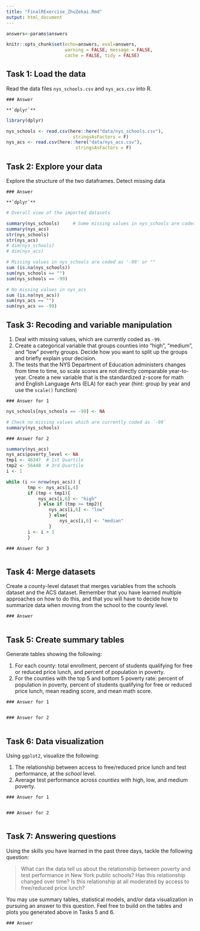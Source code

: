 ```yaml
---
title: "FinalRExercise_ZhuZekai.Rmd"
output: html_document
---
```



```r
answers<-params$answers
```

```r
knitr::opts_chunk$set(echo=answers, eval=answers,
                      warning = FALSE, message = FALSE,
                      cache = FALSE, tidy = FALSE)
```

## Task 1: Load the data

Read the data files `nys_schools.csv` and `nys_acs.csv` into R.


```asis
### Answer
```

```asis
**`dplyr`**
```

```r
library(dplyr)

nys_schools <- read.csv(here::here("data/nys_schools.csv"), 
                         stringsAsFactors = F)
nys_acs <- read.csv(here::here("data/nys_acs.csv"), 
                          stringsAsFactors = F)
```



## Task 2: Explore your data

Explore the structure of the two dataframes. Detect missing data 
 
```asis
### Answer
```

```asis
**`dplyr`**
```

```r
# Overall view of the imported datasets

summary(nys_schools)     # Some missing values in nys_schools are coded as '-99'
summary(nys_acs)
str(nys_schools)
str(nys_acs)
# dim(nys_schools)
# dim(nys_acs)

# Missing values in nys_schools are coded as '-99' or ""
sum (is.na(nys_schools))
sum(nys_schools == "")
sum(nys_schools == -99)

# No missing values in nys_acs
sum (is.na(nys_acs))
sum(nys_acs == "")
sum(nys_acs == -99)
```


## Task 3: Recoding and variable manipulation

1. Deal with missing values, which are currently coded as `-99`.
2. Create a categorical variable that groups counties into "high", "medium", and "low" poverty groups. Decide how you want to split up the groups and briefly explain your decision. 
3. The tests that the NYS Department of Education administers changes from time to time, so scale scores are not directly comparable year-to-year. Create a new variable that is the standardized z-score for math and English Language Arts (ELA) for each year (hint: group by year and use the `scale()` function)


```asis
### Answer for 1
````

```r
nys_schools[nys_schools == -99] <- NA

# Check no missing values which are currently coded as `-99`
summary(nys_schools)

```

```asis
### Answer for 2
````

```r

summary(nys_acs)
nys_acs$poverty_level <- NA
tmp1 <- 46347  # 1st Quartile
tmp2 <- 56448  # 3rd Quartile
i <- 1

while (i <= nrow(nys_acs)) {
        tmp <- nys_acs[i,4]
        if (tmp < tmp1){
            nys_acs[i,6] <- "high"
            } else if (tmp >= tmp2){
                nys_acs[i,6] <- "low"
                } else{
                    nys_acs[i,6] <- "median"
                }
        i <- i + 1
        }


```

```asis
### Answer for 3
````

```r

```

## Task 4: Merge datasets

Create a county-level dataset that merges variables from the schools dataset and the ACS dataset. Remember that you have learned multiple approaches on how to do this, and that you will have to decide how to summarize data when moving from the school to the county level.

```asis
### Answer
```

```r

```

## Task 5: Create summary tables

Generate tables showing the following:

1. For each county: total enrollment, percent of students qualifying for free or reduced price lunch, and percent of population in poverty.
2. For the counties with the top 5 and bottom 5 poverty rate: percent of population in poverty, percent of students qualifying for free or reduced price lunch, mean reading score, and mean math score.

```asis
### Answer for 1
```

```r

```

```asis
### Answer for 2
```

```r

```

## Task 6: Data visualization

Using `ggplot2`, visualize the following:

1. The relationship between access to free/reduced price lunch and test performance, at the *school* level.
2. Average test performance across *counties* with high, low, and medium poverty.

```asis
### Answer for 1
```

```r

```

```asis
### Answer for 2
```

```r

```

##  Task 7: Answering questions

Using the skills you have learned in the past three days, tackle the following question: 

> What can the data tell us about the relationship between poverty and test performance in New York public schools? Has this relationship changed over time? Is this relationship at all moderated by access to free/reduced price lunch?

You may use summary tables, statistical models, and/or data visualization in pursuing an answer to this question. Feel free to build on the tables and plots you generated above in Tasks 5 and 6.

```asis
### Answer
```

```r

```

